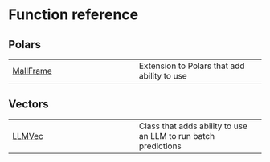 # Function reference {.doc .doc-index}

## Polars



| | |
| --- | --- |
| [MallFrame](MallFrame.qmd#mall.MallFrame) | Extension to Polars that add ability to use |

## Vectors



| | |
| --- | --- |
| [LLMVec](LLMVec.qmd#mall.LLMVec) | Class that adds ability to use an LLM to run batch predictions |